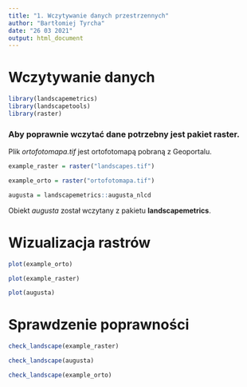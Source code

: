 ```yaml
---
title: "1. Wczytywanie danych przestrzennych"
author: "Bartłomiej Tyrcha"
date: "26 03 2021"
output: html_document
---
```

# Wczytywanie danych
```r
library(landscapemetrics)
library(landscapetools)
library(raster)
```

### Aby poprawnie wczytać dane potrzebny jest pakiet **raster**.  
Plik _ortofotomapa.tif_ jest ortofotomapą pobraną z Geoportalu.  

```r
example_raster = raster("landscapes.tif")
```

```r
example_orto = raster("ortofotomapa.tif")
```
```r
augusta = landscapemetrics::augusta_nlcd
```

Obiekt _augusta_ został wczytany z pakietu **landscapemetrics**.

# Wizualizacja rastrów

```r
plot(example_orto)
```
```r
plot(example_raster)
```
```r
plot(augusta)
```

# Sprawdzenie poprawności 
```r
check_landscape(example_raster)
```
```r
check_landscape(augusta)
```
```r
check_landscape(example_orto)
```
